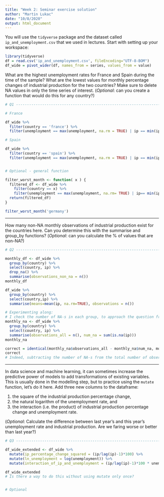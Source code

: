 ```yaml
---
title: "Week 2: Seminar exercise solution"
author: "Martin Lukac"
date: "10/8/2020"
output: html_document
---
```


You will use the `tidyverse` package and the dataset called `ip_and_unemployment.csv` that we used in lectures. Start with setting up your workspace:

```r
library(tidyverse)
df = read.csv('ip_and_unemployment.csv', fileEncoding="UTF-8-BOM")
df_wide = pivot_wider(df, names_from = series, values_from = value)
```
    
What are the highest unemployment rates for France and Spain during the time of the sample?  What are the lowest values for monthly percentage changes of industrial production for the two countries? Make sure to delete NA values in only the time series of interest. (_Optional_: can you create a function that would do this for any country?)

```r
# Q1 --------------------------------------------------------------------------

# France

df_wide %>% 
  filter(country == 'france') %>%
  filter(unemployment == max(unemployment, na.rm = TRUE) | ip == min(ip, na.rm = TRUE))

# Spain 

df_wide %>% 
  filter(country == 'spain') %>%
  filter(unemployment == max(unemployment, na.rm = TRUE) | ip == min(ip, na.rm = TRUE))


# Optional - general function

filter_worst_month <- function( x ) {
  filtered_df <- df_wide %>%
    filter(country == x) %>%
    filter(unemployment == max(unemployment, na.rm= TRUE) | ip== min(ip, na.rm=TRUE))
  return(filtered_df)
}

filter_worst_month('germany')
```


-----

How many non-NA monthly observations of industrial production exist for the countries here. Can you  determine this with the summarise and group_by functions? (_Optional_: can you calculate the % of values that are non-NA?)


```r
# Q2 --------------------------------------------------------------------------

monthly_df <- df_wide %>%
  group_by(country) %>%
  select(country, ip) %>%
  drop_na() %>%
  summarise(observations_non_na = n())
monthly_df
```
```r
df_wide %>% 
  group_by(country) %>%
  select(country,ip) %>%
  summarise(means=mean(ip, na.rm=TRUE), observations = n())

# Experimenting along: 
# I check the number of NA-s in each group, to approach the question from this angle.
monthly_na <- df_wide %>%
  group_by(country) %>%
  select(country, ip) %>%
  summarise(observations_all = n(), num_na = sum(is.na(ip)))
monthly_na

correct = identical(monthly_na$observations_all - monthly_na$num_na, monthly_df$observations_non_na)
correct
# Indeed, subtracting the number of NA-s from the total number of observations yields the same as counting non-NAs directly.
```
-----

In data science and machine learning, it can sometimes increase the predictive power of models to add transformations of existing variables. This is usually done in the modelling step, but to practice using the `mutate` function, let's do it here. Add three new columns to the dataframe: 

  1. the square of the industrial production percentage change, 
  2. the natural logarithm of the unemployment rate, and 
  3. the interaction (i.e. the product) of industrial production percentage change and unemployment rate.
  
(_Optional_: Calculate the difference between last year's and this year's unemployment rate and industrial production. Are we faring worse or better than last year?)

```r
# Q3 --------------------------------------------------------------------------

df_wide_extended <- df_wide %>%
  mutate(ip_percentage_change_squared = (ip/lag(ip)-1)*100) %>%
  mutate(ln_unemployment = log(unemployment)) %>%
  mutate(interaction_of_ip_and_unemployment = (ip/lag(ip)-1)*100 * unemployment)

df_wide_extended
# Is there a way to do this without using mutate only once?


# Optional







```
